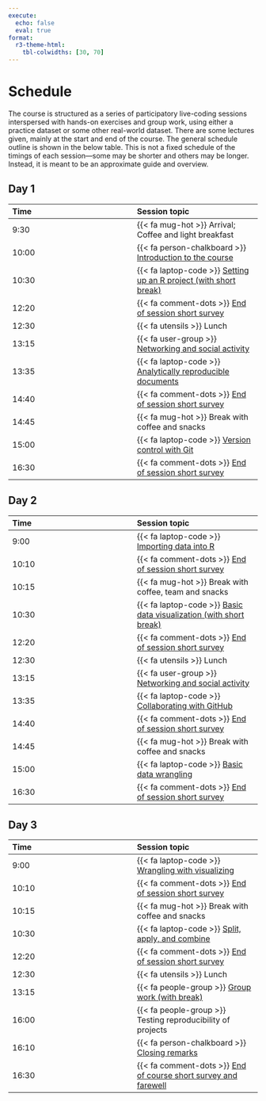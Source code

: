 ```yaml
---
execute:
  echo: false
  eval: true
format:
  r3-theme-html:
    tbl-colwidths: [30, 70]
---
```


# Schedule {#sec-schedule}

The course is structured as a series of participatory live-coding
sessions interspersed with hands-on exercises and group work, using
either a practice dataset or some other real-world dataset. There are
some lectures given, mainly at the start and end of the course. The
general schedule outline is shown in the below table. This is not a
fixed schedule of the timings of each session---some may be shorter and
others may be longer. Instead, it is meant to be an approximate guide
and overview.

::: panel-tabset
## Day 1 {.unnumbered}

| Time | Session topic |
|:---|:---|
| 9:30 | {{< fa mug-hot >}} Arrival; Coffee and light breakfast |
| 10:00 | {{< fa person-chalkboard >}} [Introduction to the course](/sessions/introduction.qmd) |
| 10:30 | {{< fa laptop-code >}} [Setting up an R project (with short break)](/sessions/setup-project.qmd) |
| 12:20 | {{< fa comment-dots >}} [End of session short survey](https://docs.google.com/forms/d/e/1FAIpQLScTbsxHSLrQxn38KS7kCklurFrccN8g3kVdm6WTSxEiIBypWg/viewform?usp=sf_link) |
| 12:30 | {{< fa utensils >}} Lunch |
| 13:15 | {{< fa user-group >}} [Networking and social activity](/appendix/social.qmd#social-day-one) |
| 13:35 | {{< fa laptop-code >}} [Analytically reproducible documents](/sessions/reproducible-documents.qmd) |
| 14:40 | {{< fa comment-dots >}} [End of session short survey](https://docs.google.com/forms/d/e/1FAIpQLScTbsxHSLrQxn38KS7kCklurFrccN8g3kVdm6WTSxEiIBypWg/viewform?usp=sf_link) |
| 14:45 | {{< fa mug-hot >}} Break with coffee and snacks |
| 15:00 | {{< fa laptop-code >}} [Version control with Git](/sessions/version-control.qmd) |
| 16:30 | {{< fa comment-dots >}} [End of session short survey](https://docs.google.com/forms/d/e/1FAIpQLScTbsxHSLrQxn38KS7kCklurFrccN8g3kVdm6WTSxEiIBypWg/viewform?usp=sf_link) |

## Day 2 {.unnumbered}

| Time | Session topic |
|:---|:---|
| 9:00 | {{< fa laptop-code >}} [Importing data into R](/sessions/import-data.qmd) |
| 10:10 | {{< fa comment-dots >}} [End of session short survey](https://docs.google.com/forms/d/e/1FAIpQLScTbsxHSLrQxn38KS7kCklurFrccN8g3kVdm6WTSxEiIBypWg/viewform?usp=sf_link) |
| 10:15 | {{< fa mug-hot >}} Break with coffee, team and snacks |
| 10:30 | {{< fa laptop-code >}} [Basic data visualization (with short break)](/sessions/visualization.qmd) |
| 12:20 | {{< fa comment-dots >}} [End of session short survey](https://docs.google.com/forms/d/e/1FAIpQLScTbsxHSLrQxn38KS7kCklurFrccN8g3kVdm6WTSxEiIBypWg/viewform?usp=sf_link) |
| 12:30 | {{< fa utensils >}} Lunch |
| 13:15 | {{< fa user-group >}} [Networking and social activity](/appendix/social.qmd#social-day-two) |
| 13:35 | {{< fa laptop-code >}} [Collaborating with GitHub](/sessions/github.qmd) |
| 14:40 | {{< fa comment-dots >}} [End of session short survey](https://docs.google.com/forms/d/e/1FAIpQLScTbsxHSLrQxn38KS7kCklurFrccN8g3kVdm6WTSxEiIBypWg/viewform?usp=sf_link) |
| 14:45 | {{< fa mug-hot >}} Break with coffee and snacks |
| 15:00 | {{< fa laptop-code >}} [Basic data wrangling](/sessions/wrangling.qmd) |
| 16:30 | {{< fa comment-dots >}} [End of session short survey](https://docs.google.com/forms/d/e/1FAIpQLScTbsxHSLrQxn38KS7kCklurFrccN8g3kVdm6WTSxEiIBypWg/viewform?usp=sf_link) |

## Day 3 {.unnumbered}

| Time | Session topic |
|:---|:---|
| 9:00 | {{< fa laptop-code >}} [Wrangling with visualizing](/sessions/wrangling-with-visualizing.qmd) |
| 10:10 | {{< fa comment-dots >}} [End of session short survey](https://docs.google.com/forms/d/e/1FAIpQLScTbsxHSLrQxn38KS7kCklurFrccN8g3kVdm6WTSxEiIBypWg/viewform?usp=sf_link) |
| 10:15 | {{< fa mug-hot >}} Break with coffee and snacks |
| 10:30 | {{< fa laptop-code >}} [Split, apply, and combine](/sessions/split-apply-combine.qmd) |
| 12:20 | {{< fa comment-dots >}} [End of session short survey](https://docs.google.com/forms/d/e/1FAIpQLScTbsxHSLrQxn38KS7kCklurFrccN8g3kVdm6WTSxEiIBypWg/viewform?usp=sf_link) |
| 12:30 | {{< fa utensils >}} Lunch |
| 13:15 | {{< fa people-group >}} [Group work (with break)](/sessions/project-work.qmd) |
| 16:00 | {{< fa people-group >}} Testing reproducibility of projects |
| 16:10 | {{< fa person-chalkboard >}} [Closing remarks](/sessions/what-next.qmd) |
| 16:30 | {{< fa comment-dots >}} [End of course short survey and farewell](https://docs.google.com/forms/d/e/1FAIpQLScTbsxHSLrQxn38KS7kCklurFrccN8g3kVdm6WTSxEiIBypWg/viewform?usp=sf_link) |
:::
